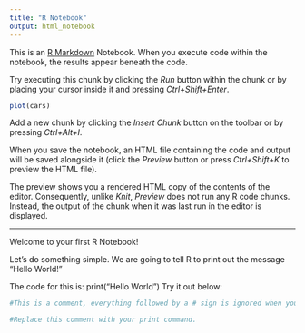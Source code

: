 ```yaml
---
title: "R Notebook"
output: html_notebook
---
```


This is an [R Markdown](http://rmarkdown.rstudio.com) Notebook. When you execute code within the notebook, the results appear beneath the code. 

Try executing this chunk by clicking the *Run* button within the chunk or by placing your cursor inside it and pressing *Ctrl+Shift+Enter*. 

```r
plot(cars)
```

Add a new chunk by clicking the *Insert Chunk* button on the toolbar or by pressing *Ctrl+Alt+I*.

When you save the notebook, an HTML file containing the code and output will be saved alongside it (click the *Preview* button or press *Ctrl+Shift+K* to preview the HTML file).

The preview shows you a rendered HTML copy of the contents of the editor. Consequently, unlike *Knit*, *Preview* does not run any R code chunks. Instead, the output of the chunk when it was last run in the editor is displayed.

---
Welcome to your first R Notebook!

Let's do something simple. We are going to tell R to print out the message "Hello World!"

The code for this is: print("Hello World")
Try it out below:
```r
#This is a comment, everything followed by a # sign is ignored when you run your code! Use these to remind yourself why youre doing what you did. 

#Replace this comment with your print command.
```


